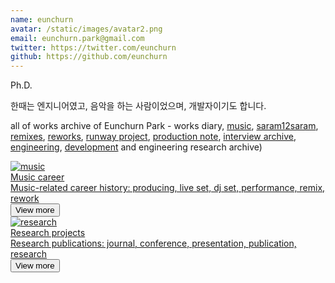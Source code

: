 ```yaml
---
name: eunchurn
avatar: /static/images/avatar2.png
email: eunchurn.park@gmail.com
twitter: https://twitter.com/eunchurn
github: https://github.com/eunchurn
---
```


Ph.D.

한때는 엔지니어였고, 음악을 하는 사람이었으며, 개발자이기도 합니다.

all of works archive of Eunchurn Park - works diary, [music](/categories/music), [saram12saram](/tags/saram12saram), [remixes](/tags/remix), [reworks](/tags/rework), [runway project](/categories/runway), [production note](/tags/note), [interview archive](/categories/press), [engineering](/categories/engineering), [development](/categories/development) and engineering research archive)

<div className="flex w-full flex-col justify-between gap-4 sm:flex-col md:flex-row">
  <a href="/history" className="no-underline">
    <div className="group my-6 flex h-[580px] w-full cursor-pointer flex-col rounded-lg border border-slate-200 bg-white shadow-sm transition-shadow duration-300 hover:shadow-lg">
      <div className="m-2.5 max-h-[300px] overflow-hidden rounded-lg text-white">
        <img
          className="ease-[cubic-bezier(0.25, 1, 0.5, 1)] m-0 transform object-contain object-center transition-transform duration-500 group-hover:scale-110"
          src="/static/images/history/live-set.jpg"
          alt="music"
        />
      </div>
      <div className="px-4 py-0">
        <div className="m-0 text-xl font-semibold text-slate-800">Music career</div>
        <div className="font-light leading-normal text-slate-600">
          Music-related career history: producing, live set, dj set, performance, remix, rework
        </div>
      </div>
      <div className="mt-2 px-4 pb-4 pt-0">
        <button
          className="rounded-md border border-transparent bg-slate-800 px-4 py-0 text-center text-sm text-white shadow-md transition-all hover:bg-slate-700 hover:shadow-lg focus:bg-slate-700 focus:shadow-none active:bg-slate-700 active:shadow-none disabled:pointer-events-none disabled:opacity-50 disabled:shadow-none"
          type="button"
        >
          View more
        </button>
      </div>
    </div>
  </a>
  <a href="/research" className="no-underline">
    <div className="group my-6 flex h-[580px] w-full cursor-pointer flex-col rounded-lg border border-slate-200 bg-white shadow-sm transition-shadow duration-300 hover:shadow-lg">
      <div className="m-2.5 max-h-[300px] overflow-hidden rounded-lg text-white">
        <img
          className="ease-[cubic-bezier(0.25, 1, 0.5, 1)] m-0 transform object-contain object-center transition-transform duration-500 group-hover:scale-110"
          src="/static/images/history/research.jpg"
          alt="research"
        />
      </div>
      <div className="px-4 py-0">
        <div className="m-0 text-xl font-semibold text-slate-800">Research projects</div>
        <div className="font-light leading-normal text-slate-600">
          Research publications: journal, conference, presentation, publication, research
        </div>
      </div>
      <div className="mt-2 px-4 pb-4 pt-0">
        <button
          className="rounded-md border border-transparent bg-slate-800 px-4 py-0 text-center text-sm text-white shadow-md transition-all hover:bg-slate-700 hover:shadow-lg focus:bg-slate-700 focus:shadow-none active:bg-slate-700 active:shadow-none disabled:pointer-events-none disabled:opacity-50 disabled:shadow-none"
          type="button"
        >
          View more
        </button>
      </div>
    </div>
  </a>
</div>
